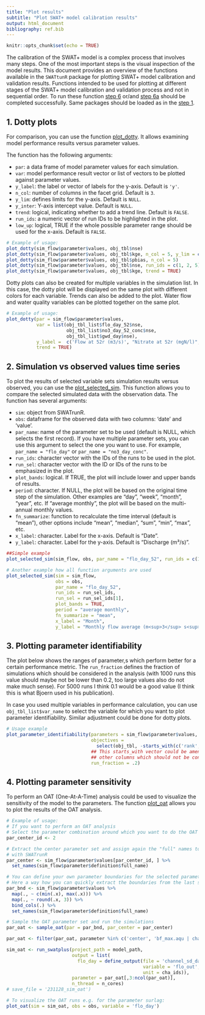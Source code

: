```yaml
---
title: "Plot results"
subtitle: "Plot SWAT+ model calibration results"
output: html_document
bibliography: ref.bib
---
```


```r
knitr::opts_chunk$set(echo = TRUE)
```

The calibration of the SWAT+ model is a complex process that involves many steps. One of the most important steps is the visual inspection of the model results. This document provides an overview of the functions available in the `SWATtunR` package for plotting SWAT+ model calibration and validation results. Functions intended to be used for plotting at different stages of the SWAT+ model calibration and validation process and not in sequential order. To run these function [step 6](#hc_step7) or/and [step 6a](#hc_step6a) should be completed successfully. Same packages should be loaded as in the [step 1](#hc_step1).

## 1. Dotty plots {#hcp_step1}

For comparison, you can use the function [plot_dotty](../reference/plot_dotty.html). It allows examining model performance results versus parameter values.

The function has the following arguments:

- `par`: a data frame of model parameter values for each simulation.
- `var`: model performance result vector or list of vectors to be plotted against parameter values.
- `y_label`: the label or vector of labels for the y-axis. Default is `'y'`.
- `n_col`: number of columns in the facet grid. Default is `3`.
- `y_lim`: defines limits for the y-axis. Default is `NULL`.
- `y_inter`: Y-axis intercept value. Default is `NULL`.
- `trend`: logical, indicating whether to add a trend line. Default is `FALSE`.
- `run_ids`: a numeric vector of run IDs to be highlighted in the plot.
- `low_up`: logical, TRUE if the whole possible parameter range should be used for the x-axis. Default is `FALSE`.

```r
# Example of usage:
plot_dotty(sim_flow$parameter$values, obj_tbl$nse)
plot_dotty(sim_flow$parameter$values, obj_tbl$kge, n_col = 5, y_lim = c(0.5, 0.9))
plot_dotty(sim_flow$parameter$values, obj_tbl$pbias, n_col = 5)
plot_dotty(sim_flow$parameter$values, obj_tbl$nse, run_ids = c(1, 2, 5), low_up = TRUE)
plot_dotty(sim_flow$parameter$values, obj_tbl$kge, trend = TRUE)
```

Dotty plots can also be created for multiple variables in the simulation list. In this case, the dotty plot will be displayed on the same plot with different colors for each variable. Trends can also be added to the plot. Water flow and water quality variables can be plotted together on the same plot.

```r
# Example of usage:
plot_dotty(par = sim_flow$parameter$values, 
           var = list(obj_tbl_list$flo_day_52$nse, 
                      obj_tbl_list$no3_day_52_conc$nse,
                      obj_tbl_list$gwd_day$nse), 
           y_label =  c('Flow at 52r (m3/s)', "Nitrate at 52r (mgN/l)", "Groundwater depth (m)"),
           trend = TRUE)
```

## 2. Simulation vs observed values time series {#hcp_step2}

To plot the results of selected variable sets simulation results versus observed, you can use the [plot_selected_sim](../reference/plot_selected_sim.html). This function allows you to compare the selected simulated data with the observation data. The function has several arguments:

- `sim`: object from SWATrunR.
- `obs`: dataframe for the observed data with two columns: 'date' and 'value'.
- `par_name`: name of the parameter set to be used (default is NULL, which selects the first record). If you have multiple parameter sets, you can use this argument to select the one you want to use. For example, `par_name = "flo_day"` or `par_name = "no3_day_conc"`.
- `run_ids`: character vector with the IDs of the runs to be used in the plot.
- `run_sel`: character vector with the ID or IDs of the runs to be emphasized in the plot.
- `plot_bands`: logical. If TRUE, the plot will include lower and upper bands of results.
- `period`: character. If NULL, the plot will be based on the original time step of the simulation. Other examples are "day", "week", "month", "year", etc. If "average monthly", the plot will be based on the multi-annual monthly values.
- `fn_summarize`: function to recalculate the time interval (default is "mean"), other options include "mean", "median", "sum", "min", "max", etc.
- `x_label`: character. Label for the x-axis. Default is "Date".
- `y_label`: character. Label for the y-axis. Default is "Discharge (m³/s)".

```r
##Simple example
plot_selected_sim(sim_flow, obs, par_name = "flo_day_52", run_ids = c(1, 2, 3))

# Another example how all function arguments are used
plot_selected_sim(sim = sim_flow,
                  obs = obs,
                  par_name = "flo_day_52",
                  run_ids = run_sel_ids,
                  run_sel = run_sel_ids[1],
                  plot_bands = TRUE,
                  period = "average monthly",
                  fn_summarize = "mean",
                  x_label = "Month",
                  y_label = "Monthly flow average (m<sup>3</sup> s<sup>-1</sup>)")
```

## 3. Plotting parameter identifiability {#hcp_step3}

The plot below shows the ranges of parameter,s which perform better for a certain performance metric. The `run_fraction` defines the fraction of simulations which should be considered in the analysis (with 1000 runs this value should maybe not be lower than 0.2, too large values also do not make much sense). For 5000 runs I think 0.1 would be a good value (I think this is what Bjoern used in his publication).

In case you used multiple variables in performance calculation, you can use `obj_tbl_list$var_name` to select the variable for which you want to plot parameter identifiability. Similar adjustment could be done for dotty plots.

```r
# Usage example
plot_parameter_identifiability(parameters = sim_flow$parameter$values,
                               objectives = 
                                 select(obj_tbl, -starts_with(c('rank', 'run'))), 
                               ## This starts_with vector could be amended with
                               ## other columns which should not be considered
                               run_fraction = .2)

```

## 4. Plotting parameter sensitivity {#hcp_step4}

To perform an OAT (One-At-A-Time) analysis could be used to visualize the sensitivity of the model to the parameters. The function [plot_oat](../reference/plot_oat.html) allows you to plot the results of the OAT analysis.

```r
# Example of usage:
# If you want to perform an OAT analysis
# Select the parameter combination around which you want to do the OAT analysis
par_center_id <- 2

# Extract the center parameter set and assign again the "full" names to be used
# with SWATrunR
par_center <- sim_flow$parameter$values[par_center_id, ] %>% 
  set_names(sim_flow$parameter$definition$full_name)

# You can define your own parameter boundaries for the selected parameters
# Here a way how you can quickly extract the boundaries from the last simulation
par_bnd <- sim_flow$parameter$values %>% 
  map(., ~ c(min(.x), max(.x))) %>% 
  map(., ~ round(.x, 3)) %>% 
  bind_cols(.) %>% 
  set_names(sim_flow$parameter$definition$full_name)

# Sample the OAT parameter set and run the simulations
par_oat <- sample_oat(par = par_bnd, par_center = par_center)

par_oat <- filter(par_oat, parameter %in% c('center', 'bf_max.aqu | change = absval'))

sim_oat <- run_swatplus(project_path = model_path,
                        output = list(
                          flo_day = define_output(file = 'channel_sd_day',
                                                  variable = 'flo_out',
                                                  unit = cha_ids)),
                        parameter = par_oat[,3:ncol(par_oat)],
                        n_thread = n_cores)
# save_file = '231128_sim_oat')

# To visualize the OAT runs e.g. for the parameter surlag:
plot_oat(sim = sim_oat, obs = obs, variable = 'flo_day')

```

